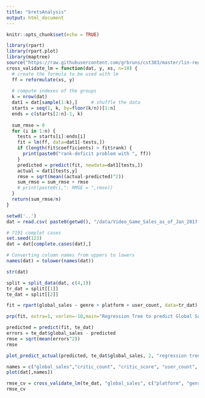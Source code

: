 ```yaml
---
title: "bretsAnalysis"
output: html_document
---
```


```r
knitr::opts_chunk$set(echo = TRUE)
```

```r
library(rpart)
library(rpart.plot)
library(maptree)
source("https://raw.githubusercontent.com/grbruns/cst383/master/lin-regr-util.R")
cross_validate_lm = function(dat, y, xs, n=10) {
  # create the formula to be used with lm
  ff = reformulate(xs, y)
  
  # compute indexes of the groups
  k = nrow(dat)  
  dat1 = dat[sample(1:k),]     # shuffle the data
  starts = seq(1, k, by=floor(k/n))[1:n]
  ends = c(starts[2:n]-1, k)
  
  sum_rmse = 0
  for (i in 1:n) {
    tests = starts[i]:ends[i]
    fit = lm(ff, data=dat1[-tests,])
    if (length(fit$coefficients) > fit$rank) {
      print(paste0("rank-deficit problem with ", ff))
    }
    predicted = predict(fit, newdata=dat1[tests,])
    actual = dat1[tests,y]
    rmse = sqrt(mean((actual-predicted)^2))
    sum_rmse = sum_rmse + rmse
    # print(paste0(i,": RMSE = ",rmse))
  }
  return(sum_rmse/n)
}

setwd('..')
dat = read.csv( paste0(getwd(), "/data/Video_Game_Sales_as_of_Jan_2017.csv"))
```

```r
# 7191 complet cases
set.seed(123)
dat = dat[complete.cases(dat),]

# Converting column names from uppers to lowers
names(dat) = tolower(names(dat))
```

```r
str(dat)
```

```r
split = split_data(dat, c(4,1))
tr_dat = split[[1]]
te_dat = split[[2]]
```


```r
fit = rpart(global_sales ~ genre + platform + user_count, data=tr_dat)
```

```r
prp(fit, extra=1, varlen=-10,main="Regression Tree to predict Global Sales", type = 2, tweak = 1.5, box.col="tan")
```


```r
predicted = predict(fit, te_dat)
errors = te_dat$global_sales - predicted
rmse = sqrt(mean(errors^2))
rmse
```



```r
plot_predict_actual(predicted, te_dat$global_sales, 2, "regression tree price prediction")
```


```r
names = c("global_sales","critic_count", "critic_score", "user_count", "user_score")
plot(dat[,names])
```

```r
rmse_cv = cross_validate_lm(te_dat, "global_sales", c("platform", "genre", "user_count"))
rmse_cv
```
